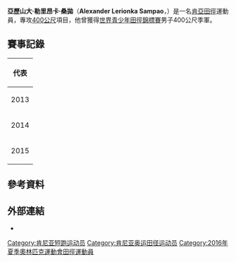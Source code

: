 {{Infobox sportsperson
| name                      = Alexander Lerionka Sampao
| image                     = 
| image_size                = 
| alt                       = 
| caption                   = 
| real_name                 = 
| native_name               = 
| native_name_lang          = 
| romanizedname             = 
| english_name              = 
| birth_name                = 
| nickname                  = 
| nationality               = {{KEN}}
| national_team             = {{KEN}}
| ethnicity                 = 
| hometown                  = 
| citizenship               = 
| birth_date                = {{Birth date and age|year=1996|month=12|day=31}}
| birth_place               = {{KEN}}Kajiado
| death_date                = 
| death_place               = 
| resting_place             = 
| resting_place_coordinates = 
| monuments                 = 
| residence                 = 
| education                 = 
| alma_mater                = 
| occupation                = 
| years_active              = 2013 -
| agent                     = 
| height                    = {{height|m=1.75}}
| weight                    = {{weight|kg=64}}
| spouse                    = 
| country                   = {{KEN}}
| sport                     = 田徑
| position                  = 
| shoots                    = 
| catches                   = 
| disability                = 
| disability_class          = 
| weight_class              = 
| weight_class_type         = 
| rank                      = 
| event                     = 短跑、中長跑
| collegeteam               = 
| league                    = 
| league_type               = 
| club                      = 
| team                      = 
| turnedpro                 = 
| former_partner            = 
| coach                     = 
| retired                   = 
| coaching                  = 
| worlds                    = 
{{ubl
|'''2013年世界青少年田徑錦標賽'''：400公尺第三名
|'''2014年IAAF世界接力賽（B）'''：4×400公尺接力第七名
|'''2014年世界青年田徑錦標賽'''：400公尺第四名
}}
| regionals                 = 
{{ubl
|'''2015年非洲青年田徑錦標賽'''：400公尺第二名
|'''2015年非洲運動會'''：400公尺第四名
|'''2015年非洲運動會'''：4×400公尺接力第一名
}}
| nationals                 = 
| olympics                  = 
| paralympics               = 
| commonwealth              = 
| highestranking            = 
| pb                        = 
{{ubl
|'''400公尺'''：45.22秒A （2015年）
|'''400公尺'''：45.31秒 （2015年）
|'''800公尺'''：1分46.86秒 （2017年）
}}
| medaltemplates            = 
{{MedalCountry|{{KEN}}}}
{{MedalSport|男子田徑}}
{{MedalCompetition|世界青少年田徑錦標賽}}
{{MedalBronze|2013年烏克蘭頓內次克|400公尺}}
{{MedalCompetition|非洲青年田徑錦標賽}}
{{MedalSilver|2015年衣索比亞阿迪斯阿貝巴|400公尺}}
{{MedalCompetition|非洲運動會}}
{{MedalGold|2015年剛果共和國布拉薩|4×400公尺接力}}
| show-medals               = 
| updated                   = 2017年1月4日
}}
'''亞歷山大·勒里昂卡·桑拋'''（'''Alexander Lerionka Sampao'''，{{bd|1996年|12月31日||}}）是一名[[肯亞|肯亞]][[田徑|田徑]]運動員，專攻[[400米賽跑|400公尺]]項目，他曾獲得[[2013年世界青少年田徑錦標賽|世界青少年田徑錦標賽]]男子400公尺季軍。

== 賽事記錄 ==
{| {{AchievementTable|Event=yes}}
|-
!colspan="6"|代表 {{KEN}}
|-
|2013
|[[2013年世界青少年田徑錦標賽|世界青少年錦標賽]]
|[[烏克蘭|烏克蘭]][[頓涅茨克|頓涅茨克]]
|bgcolor=cc9966 | 季軍
|400公尺
|46.78
|-
|rowspan=2|2014
|[[2014年世界接力賽|世界接力賽]]
|[[巴哈馬|巴哈馬]][[拿騷_(巴哈馬)|-{zh-cn:拿骚; zh-tw:拿索; zh-hk:拿騷;}-]]
|第15名 (h)
|4×400公尺接力
|3:04.69
|-
|[[2014年世界青年田徑錦標賽|世界青年錦標賽]]
|[[美國|美國]][[尤金_(俄勒岡州)|尤金]]
|第4名
|400公尺
|46.55
|-
|rowspan=3|2015
|{{link-en|2015年世界接力賽|2015 IAAF World Relays|世界接力賽}}
|[[巴哈馬|巴哈馬]][[拿騷_(巴哈馬)|-{zh-cn:拿骚; zh-tw:拿索; zh-hk:拿騷;}-]]
|第12名 (h)
|4×400公尺接力
|3:05.92
|-
|rowspan=2|[[2015年非洲運動會|非洲運動會]]
|rowspan=2|[[剛果共和國|剛果共和國]][[布拉薩|布拉薩]]
|第4名
|400公尺
|45.59
|-
|bgcolor=gold | 冠軍
|4×400公尺接力
|3:00.34
|}

== 參考資料 ==
{{Reflist}}

== 外部連結 ==
*{{IAAF name|284410}}

[[Category:肯尼亚短跑运动员|Category:肯尼亚短跑运动员]]
[[Category:肯尼亚奥运田径运动员|Category:肯尼亚奥运田径运动员]]
[[Category:2016年夏季奧林匹克運動會田徑運動員|Category:2016年夏季奧林匹克運動會田徑運動員]]